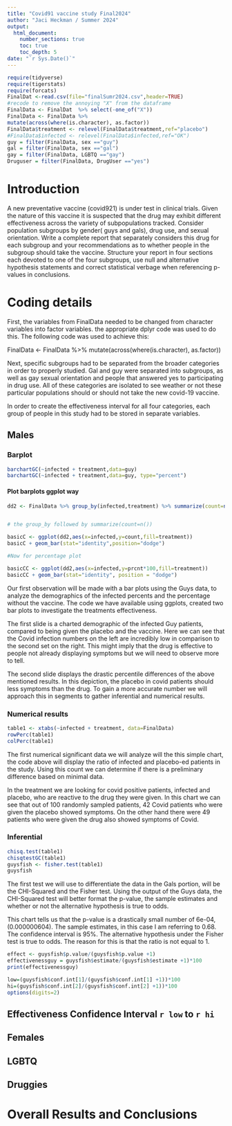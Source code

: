 ```yaml
---
title: "Covid91 vaccine study Final2024"
author: "Jaci Heckman / Summer 2024"
output: 
  html_document:
    number_sections: true
    toc: true
    toc_depth: 5
date: "`r Sys.Date()`" 
---
```


```r
require(tidyverse)
require(tigerstats)
require(forcats)
FinalDat <-read.csv(file="finalSumr2024.csv",header=TRUE)
#recode to remove the annoying "X" from the dataframe
FinalData <- FinalDat  %>% select(-one_of("X"))
FinalData <- FinalData %>%
mutate(across(where(is.character), as.factor))
FinalData$treatment <- relevel(FinalData$treatment,ref="placebo")
#FinalData$infected <- relevel(FinalData$infected,ref="OK")
guy = filter(FinalData, sex =="guy")
gal = filter(FinalData, sex =="gal")
gay = filter(FinalData, LGBTQ =="gay")
Druguser = filter(FinalData, DrugUser =="yes")
```

# Introduction

A new  preventative vaccine (covid921) is under test in clinical trials. Given the nature of this vaccine it is suspected that the drug may exhibit different effectiveness across the variety of subpopulations tracked. Consider population subgroups by gender( guys and gals), drug use, and sexual orientation. Write a complete report that separately considers this drug for each subgroup and your recommendations as to whether people in the subgroup should take the vaccine. Structure your report in four sections each devoted to one of the four subgroups, use null and alternative hypothesis statements and correct statistical verbage when referencing p-values in conclusions.

# Coding details 

First, the variables from FinalData needed to be changed from character variables into factor variables. the appropriate dplyr code was used to do this. The following code was used to achieve this: 

FinalData <- FinalData %>%
mutate(across(where(is.character), as.factor))

Next, specific subgroups had to be separated from the broader categories in order to properly studied. Gal and guy were separated into subgroups, as well as gay sexual orientation and people that answered yes to participating in drug use. All of these categories are isolated to see weather or not these particular populations should  or should not take the  new covid-19 vaccine.


In order to create the effectiveness interval for all four categories, each group of people in this study had to be stored in separate variables.


## Males
### Barplot


```r
barchartGC(~infected + treatment,data=guy)
barchartGC(~infected + treatment,data=guy, type="percent")

```

#### Plot barplots ggplot way

```r
dd2 <- FinalData %>% group_by(infected,treatment) %>% summarize(count=n()) %>% mutate(prcnt=count/sum(count))


# the group_by followed by summarize(count=n())

basicC <- ggplot(dd2,aes(x=infected,y=count,fill=treatment))
basicC + geom_bar(stat="identity",position="dodge")

#Now for percentage plot

basicCC <- ggplot(dd2,aes(x=infected,y=prcnt*100,fill=treatment)) 
basicCC + geom_bar(stat="identity", position = "dodge")
```  
Our first observation will be made with a bar plots using the Guys data, to analyze the demographics of the infected percents and the percentage without the vaccine. The code we have available using ggplots, created two bar plots to investigate the treatments effectiveness. 

The first slide is a charted demographic of the infected Guy patients, compared to being given the placebo and the vaccine. Here we can see that the Covid infection numbers on the left are incredibly low in comparison to the second set on the right. This might imply that the drug is effective to people not already displaying symptoms but we will need to observe more to tell.

The second slide displays the drastic percentile differences of the above mentioned results. In this depiction, the placebo in covid patients should less symptoms than the drug. To gain a more accurate number we will approach this in segments to gather inferential and numerical results. 


### Numerical results

```r
table1 <- xtabs(~infected + treatment, data=FinalData)
rowPerc(table1)
colPerc(table1)
```
  
The first numerical significant data we will analyze will the this simple chart, the code above will display the ratio of infected and placebo-ed patients in the study. Using this count we can determine if there is a preliminary difference based on minimal data. 

In the treatment we are looking for covid positive patients, infected and placebo, who are reactive to the drug they were given. In this chart we can see that out of 100 randomly sampled patients, 42 Covid patients who were given the placebo showed symptoms. On the other hand there were 49 patients who were given the drug also showed symptoms of Covid. 


### Inferential 



```r
chisq.test(table1)
chisqtestGC(table1)
guysfish <- fisher.test(table1)
guysfish
```
  
The first test we will use to differentiate the data in the Gals portion, will be the CHI-Squared and the Fisher test. Using the output of the Guys data, the CHI-Squared test will better format the p-value, the sample estimates and whether or not the alternative hypothesis is true to odds. 

This chart tells us that the p-value is a drastically small number of 6e-04, (0.000000604). The sample estimates, in this case I am referring to 0.68. The confidence interval is 95%. The alternative hypothesis under the Fisher test is true to odds. The reason for this is that the ratio is not equal to 1. 
 


```r
effect <- guysfish$p.value/(guysfish$p.value +1)
effectivenessguy = guysfish$estimate/(guysfish$estimate +1)*100
print(effectivenessguy)
```

```r
low=(guysfish$conf.int[1]/(guysfish$conf.int[1] +1))*100
hi=(guysfish$conf.int[2]/(guysfish$conf.int[2] +1))*100
options(digits=2)
```

## Effectiveness Confidence Interval `r low`  to `r hi`



## Females


## LGBTQ



## Druggies


# Overall Results and Conclusions